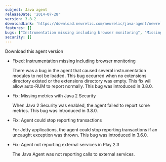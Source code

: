 ```yaml
---
subject: Java agent
releaseDate: '2014-07-28'
version: 3.8.2
downloadLink: 'https://download.newrelic.com/newrelic/java-agent/newrelic-agent/3.8.2/'
features: []
bugs: ["Instrumentation missing including browser monitoring", "Missing metrics with Java 2 Security", "Agent could stop reporting transactions", "Agent not reporting external services in Play 2.3"]
security: []
---
```

<ButtonGroup>
  <ButtonLink
    role="button"
    to="https://download.newrelic.com/newrelic/java-agent/newrelic-agent/3.8.2/"
    variant="primary"
  >
    Download this agent version
  </ButtonLink>
</ButtonGroup>

* Fixed: Instrumentation missing including browser monitoring

  There was a bug in the agent that caused several instrumentation modules to not be loaded. This bug occurred when no extensions directory existed or the extensions directory was empty. This fix will allow auto-RUM to report normally. This bug was introduced in 3.8.0.
* Fix: Missing metrics with Java 2 Security

  When Java 2 Security was enabled, the agent failed to report some metrics. This bug was introduced in 3.8.0.
* Fix: Agent could stop reporting transactions

  For Jetty applications, the agent could stop reporting transactions if an uncaught exception was thrown. This bug was introduced in 3.6.0.
* Fix: Agent not reporting external services in Play 2.3

  The Java Agent was not reporting calls to external services.
